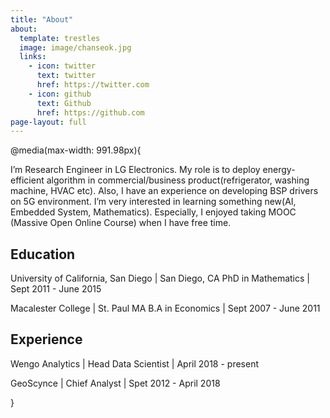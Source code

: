 ```yaml
---
title: "About"
about:
  template: trestles
  image: image/chanseok.jpg
  links:
    - icon: twitter
      text: twitter
      href: https://twitter.com
    - icon: github
      text: Github
      href: https://github.com
page-layout: full
---
```


@media(max-width: 991.98px){

I’m Research Engineer in LG Electronics. My role is to deploy energy-efficient algorithm in commercial/business product(refrigerator, washing machine, HVAC etc). Also, I have an experience on developing BSP drivers on 5G environment. I’m very interested in learning something new(AI, Embedded System, Mathematics). Especially, I enjoyed taking MOOC (Massive Open Online Course) when I have free time.

## Education

University of California, San Diego | San Diego, CA
PhD in Mathematics | Sept 2011 - June 2015

Macalester College | St. Paul MA
B.A in Economics | Sept 2007 - June 2011

## Experience

Wengo Analytics | Head Data Scientist | April 2018 - present

GeoScynce | Chief Analyst | Spet 2012 - April 2018

}


